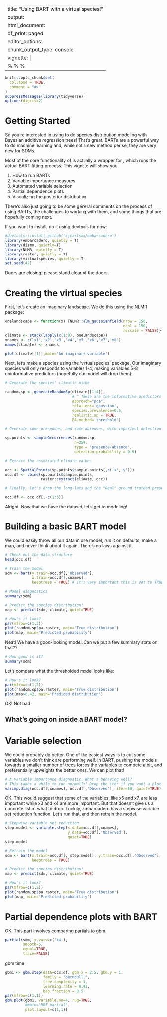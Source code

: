 
---
title: "Using BART with a virtual species!"
output:
  html_document:
    df_print: paged
editor_options:
  chunk_output_type: console
vignette: |
  %\VignetteIndexEntry{virtualbart} %\VignetteEncoding{UTF-8} %\VignetteEngine{knitr::rmarkdown}
---
  
```r
knitr::opts_chunk$set(
  collapse = TRUE,
  comment = "#>"
)
suppressMessages(library(tidyverse))
options(digits=2)

```


# Getting Started

So you're interested in using \texttt{embarcadero} to do species distribution modeling with Bayesian additive regression trees! That's great. BARTs are a powerful way to do machine learning and, while not a new method per se, they are very new for SDMs. 

Most of the core functionality of \texttt{embarcadero} is actually a wrapper for \texttt{dbarts}, which runs the actual BART fitting process. This vignete will show you

1. How to run BARTs
1. Variable importance measures
1. Automated variable selection
1. Partial dependence plots
1. Visualizing the posterior distribution

There's also just going to be some general comments on the process of using BARTs, the challenges to working with them, and some things that are hopefully coming next.

If you want to install, do it using devtools for now:

```r
#devtools::install_github('cjcarlson/embarcadero')
library(embarcadero, quietly = T)
library(dismo, quietly=T)
library(NLMR, quietly = T)
library(raster, quietly = T)
library(virtualspecies, quietly = T)
set.seed(42)
```

Doors are closing; please stand clear of the doors.

# Creating the virtual species

First, let's create an imaginary landscape. We do this using the NLMR package:


```r
onelandscape <- function(x) {NLMR::nlm_gaussianfield(nrow = 150,
                                                     ncol = 150,
                                                     rescale = FALSE)}
climate <- stack(lapply(c(1:8), onelandscape))
xnames <- c('x1','x2','x3','x4','x5','x6','x7','x8')
names(climate) <- xnames

plot(climate[[1]],main='An imaginary variable')
```

Next, let's make a species using the 'virtualspecies' package. Our imaginary species will only responds to variables 1-4, making variables 5-8 uninformative predictors (hopefully our model will drop them):

```r

# Generate the species' climatic niche

random.sp <- generateRandomSp(climate[[1:4]], 
                              # ^ These are the informative predictors
                              approach="pca",
                              relations='gaussian',
                              species.prevalence=0.5,
                              realistic.sp = TRUE,
                              PA.method='threshold')

# Generate some presences, and some absences, with imperfect detection

sp.points <- sampleOccurrences(random.sp,
                               n=250,
                               type = 'presence-absence',
                               detection.probability = 0.9)

# Extract the associated climate values

occ <- SpatialPoints(sp.points$sample.points[,c('x','y')])
occ.df <- cbind(sp.points$sample.points,
                raster::extract(climate, occ))

# Finally, let's drop the long-lats and the "Real" ground truthed presence-absence values, and just leave behind an "Observed" and the climate data

occ.df <- occ.df[,-c(1:3)]

```

Alright. Now that we have the dataset, let's get to modeling!

# Building a basic BART model

We could easily throw all our data in one model, run it on defaults, make a map, and never think about it again. There's no laws against it.

```r
# Check out the data structure
head(occ.df)

# Train the model
sdm <- bart(y.train=occ.df[,'Observed'],
            x.train=occ.df[,xnames],
            keeptrees = TRUE) # It's very important this is set to TRUE

# Model diagnostics
summary(sdm)

# Predict the species distribution!
map <- predict(sdm, climate, quiet=TRUE)

# How's it look?
par(mfrow=c(1,2))
plot(random.sp$pa.raster, main='True distribution')
plot(map, main='Predicted probability')
```

Neat! We have a good-looking model. Can we put a few summary stats on that??

```r
# How good is it?
summary(sdm) 
```

Let's compare what the thresholded model looks like:

```r
# How's it look?
par(mfrow=c(1,2))
plot(random.sp$pa.raster, main='True distribution')
plot(map>0.42, main='Prediced distribution')
```

OK! Not bad.

## What's going on inside a BART model?

# Variable selection 

We could probably do better. One of the easiest ways is to cut some variables we don't think are performing well. In BART, pushing the models towards a smaller number of trees forces the variables to compete a bit, and preferentially upweights the better ones. We can plot that!

```r
# A variable importance diagnostic. What's behaving well?
# This takes a while to run normally! Drop the iter if you want a plot faster with more variance.
varimp.diag(occ.df[,xnames], occ.df[,'Observed'], iter=50, quiet=TRUE)
```

OK. This would suggest that some of the variables, like x5 and x7, are less important while x3 and x4 are more important. But that doesn't give us a concrete list of what to drop. Luckily, embarcadero has a stepwise variable set reduction function. Let's run that, and then retrain the model.

```r
# Stepwise variable set reduction
step.model <- variable.step(x.data=occ.df[,xnames], 
                            y.data=occ.df[,'Observed'],
                            quiet=TRUE)
step.model

# Retrain the model
sdm <- bart(x.train=occ.df[, step.model], y.train=occ.df[,'Observed'],
            keeptrees = TRUE)

# Predict the species distribution!
map <- predict(sdm, climate, quiet=TRUE)

# How's it look?
par(mfrow=c(1,2))
plot(random.sp$pa.raster, main='True distribution')
plot(map, main='Predicted probability')
```

# Partial dependence plots with BART

OK. This part involves comparing partials to gbm.

```r
partial(sdm, x.vars=c('x4'),
        smooth=5,
        equal=TRUE,
        trace=FALSE)
```

gbm time

```r
gbm1 <- gbm.step(data=occ.df, gbm.x = 2:5, gbm.y = 1, 
                 family = "bernoulli",
                 tree.complexity = 5, 
                 learning.rate = 0.01, 
                 bag.fraction = 0.5)
par(mfrow=c(1,1))
gbm.plot(gbm1, variable.no=4, rug=TRUE,
         #main="BRT partial",
         plot.layout=c(1,1))

```